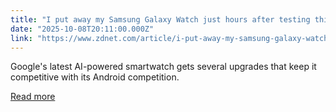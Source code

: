 ```yaml
---
title: "I put away my Samsung Galaxy Watch just hours after testing this Google Pixel"
date: "2025-10-08T20:11:00.000Z"
link: "https://www.zdnet.com/article/i-put-away-my-samsung-galaxy-watch-just-hours-after-testing-this-google-pixel/"
---
```


Google's latest AI-powered smartwatch gets several upgrades that keep it competitive with its Android competition.

[Read more](https://www.zdnet.com/article/i-put-away-my-samsung-galaxy-watch-just-hours-after-testing-this-google-pixel/)
